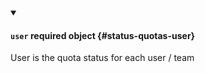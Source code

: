 


<details className="config-field" data-expandable="true" open>
<summary>

#### `user` <span className="config-field-required" data-required="false">required</span> <span className="config-field-type">object</span> <span className="config-field-default"></span> <span className="config-field-enum"></span> {#status-quotas-user}

User is the quota status for each user / team

</summary>

<PartialUserreference />


</details>
